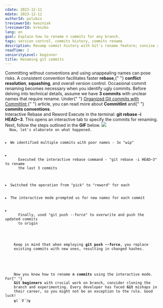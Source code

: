 ```yaml
---
cdate: 2023-12-11
mdate: 2023-12-11
authorId: polubis
treviewerId: kwozniak
lreviewerId: kreszko
lang: en
goal: Explain how to rename n commits for any branch.
tags: version control, commits history, commits rename
description: Revamp commit history with Git's rename feature; concise and insightful guide.
readTime: 2
seniorityLevel: beginner
title: Renaming git commits
---
```


<Prelude label="The Context and Clean Git History">
  <M>
    Committing without conventions and using unappealing names can pose risks. A
    consistent convention facilitates faster <B>rebase</B>,{" "}
    <B>conflict resolution</B>, <B>squashing</B>, and overall version control.
    Occasional commit renaming becomes necessary when you identify ugly commits.
  </M>
  <M>
    Before delving into technical details, assume we have <B>3 commits</B> with
    unclear names that require rename.
  </M>
  <Hint hasBg>
    Under{" "}
    <A
      href="/courses/modern-gatsby5-ecosystem-project-setup/creating-project/organized-git-commits-with-commitlint/"
      outside
    >
      Organized Git commits with Commitlint
    </A>{" "}
    article, you can read more about <B>Commitlint</B> and{" "}
    <B>commits conventions</B>.
  </Hint>
</Prelude>

<Section>
  <XL>Interactive Rebase and Reword</XL>
  <M>
    Execute in the terminal: <B>git rebase -i HEAD~3</B>. This opens an
    interactive tab to specify the commits for renaming. Next, follow the steps
    outlined in the <B>GIF</B> below.
  </M>
  <Image
    rolled
    src="https://raw.githubusercontent.com/polubis/Snippets-for-articles-and-lessons/main/Renaming%20git%20commits/1.gif"
    description="Interactive rename in action"
  />
  <Code
    mode="dynamic"
    lang="git"
    description="Commands description"
    src="https://raw.githubusercontent.com/polubis/Snippets-for-articles-and-lessons/main/Renaming%20git%20commits/1.md"
    linesCount={12}
  />
  <M>Now, let's elaborate on what happened.</M>
  <L ordered>
    <Li>We identified multiple commits with poor names - 3x "wip"</Li>
    <Li>
      Executed the interactive rebase command - "git rebase -i HEAD~3" to rename
      the last 3 commits
    </Li>
    <Li>Switched the operation from "pick" to "reword" for each</Li>
    <Li>The interactive mode prompted us for new names for each commit</Li>
    <Li>
      Finally, used "git push --force" to overwrite and push the updated commits
      to origin
    </Li>
  </L>
  <Hint hasBg>
    Keep in mind that when employing <B>git push --force</B>, you replace
    existing commits with new ones, resulting in changed hashes.
  </Hint>
</Section>

<Summary label="Conclusions and thoughts">
  <M>
    Now you know how to rename <B>n commits</B> using the interactive mode. For{" "}
    <B>Git beginners</B> with crucial work on branch, consider cloning the
    branch and experimenting. Every developer has faced <B>Git</B> mishaps in
    their career, so you might not be an exception to the rule. Good luck!
    ψ(｀∇´)ψ
  </M>
</Summary>

